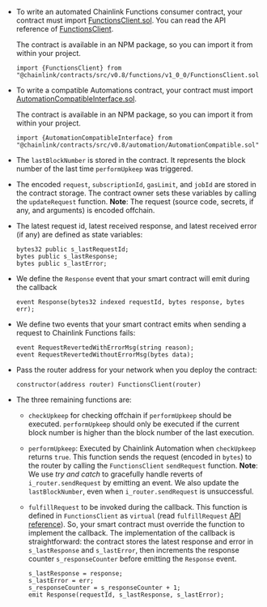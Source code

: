 
<CodeSample src="samples/ChainlinkFunctions/CustomAutomatedFunctionsConsumerExample.sol" />

- To write an automated Chainlink Functions consumer contract, your contract must import [FunctionsClient.sol](https://github.com/smartcontractkit/chainlink/blob/develop/contracts/src/v0.8/functions/v1_0_0/FunctionsClient.sol). You can read the API reference of [FunctionsClient](/chainlink-functions/api-reference/functions-client).

  The contract is available in an NPM package, so you can import it from within your project.

  ```
  import {FunctionsClient} from "@chainlink/contracts/src/v0.8/functions/v1_0_0/FunctionsClient.sol";
  ```

- To write a compatible Automations contract, your contract must import [AutomationCompatibleInterface.sol](https://github.com/smartcontractkit/chainlink/blob/develop/contracts/src/v0.8/automation/AutomationCompatible.sol).

  The contract is available in an NPM package, so you can import it from within your project.

  ```
  import {AutomationCompatibleInterface} from "@chainlink/contracts/src/v0.8/automation/AutomationCompatible.sol";
  ```

- The `lastBlockNumber` is stored in the contract. It represents the block number of the last time `performUpkeep` was triggered.

- The encoded `request`, `subscriptionId`, `gasLimit`, and `jobId` are stored in the contract storage. The contract owner sets these variables by calling the `updateRequest` function. **Note**: The request (source code, secrets, if any, and arguments) is encoded offchain.

- The latest request id, latest received response, and latest received error (if any) are defined as state variables:

  ```
  bytes32 public s_lastRequestId;
  bytes public s_lastResponse;
  bytes public s_lastError;
  ```

- We define the `Response` event that your smart contract will emit during the callback

  ```
  event Response(bytes32 indexed requestId, bytes response, bytes err);
  ```

- We define two events that your smart contract emits when sending a request to Chainlink Functions fails:

  ```
  event RequestRevertedWithErrorMsg(string reason);
  event RequestRevertedWithoutErrorMsg(bytes data);
  ```

- Pass the router address for your network when you deploy the contract:

  ```
  constructor(address router) FunctionsClient(router)
  ```

- The three remaining functions are:

  - `checkUpkeep` for checking offchain if `performUpkeep` should be executed. `performUpkeep` should only be executed if the current block number is higher than the block number of the last execution.

  - `performUpkeep`: Executed by Chainlink Automation when `checkUpkeep` returns `true`. This function sends the request (encoded in `bytes`) to the router by calling the `FunctionsClient` `sendRequest` function. **Note**: We use _try and catch_ to gracefully handle reverts of `i_router.sendRequest` by emitting an event. We also update the `lastBlockNumber`, even when `i_router.sendRequest` is unsuccessful.

  - `fulfillRequest` to be invoked during the callback. This function is defined in `FunctionsClient` as `virtual` (read `fulfillRequest` [API reference](/chainlink-functions/api-reference/functions-client/#fulfillrequest)). So, your smart contract must override the function to implement the callback. The implementation of the callback is straightforward: the contract stores the latest response and error in `s_lastResponse` and `s_lastError`, then increments the response counter `s_responseCounter` before emitting the `Response` event.

    ```
    s_lastResponse = response;
    s_lastError = err;
    s_responseCounter = s_responseCounter + 1;
    emit Response(requestId, s_lastResponse, s_lastError);
    ```
